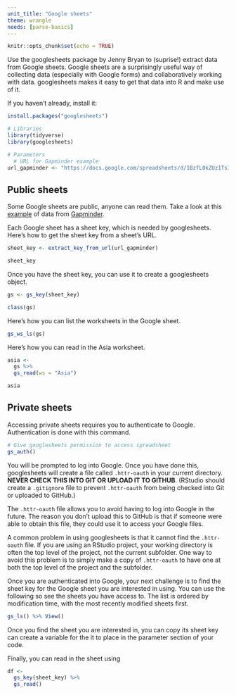```yaml
---
unit_title: "Google sheets"
theme: wrangle
needs: [parse-basics]
---
```



```r
knitr::opts_chunk$set(echo = TRUE)
```

Use the googlesheets package by Jenny Bryan to (suprise!) extract data from Google sheets. Google sheets are a surprisingly useful way of collecting data (especially with Google forms) and collaboratively working with data. googlesheets makes it easy to get that data into R and make use of it.

If you haven't already, install it:

```r
install.packages("googlesheets")
```

```r
# Libraries
library(tidyverse)
library(googlesheets)

# Parameters
  # URL for Gapminder example
url_gapminder <- "https://docs.google.com/spreadsheets/d/1BzfL0kZUz1TsI5zxJF1WNF01IxvC67FbOJUiiGMZ_mQ/"
```

## Public sheets

Some Google sheets are public, anyone can read them. Take a look at this [example](https://docs.google.com/spreadsheets/d/1BzfL0kZUz1TsI5zxJF1WNF01IxvC67FbOJUiiGMZ_mQ/) of data from [Gapminder](https://www.gapminder.org/).

Each Google sheet has a sheet key, which is needed by googlesheets. Here's how to get the sheet key from a sheet's URL.

```r
sheet_key <- extract_key_from_url(url_gapminder)

sheet_key
```

Once you have the sheet key, you can use it to create a googlesheets object.

```r
gs <- gs_key(sheet_key)

class(gs)
```

Here's how you can list the worksheets in the Google sheet.

```r
gs_ws_ls(gs)
```

Here's how you can read in the Asia worksheet.

```r
asia <- 
  gs %>% 
  gs_read(ws = "Asia")

asia
```

## Private sheets

Accessing private sheets requires you to authenticate to Google. Authentication is done with this command.

```r
# Give googlesheets permission to access spreadsheet
gs_auth()
```

You will be prompted to log into Google. Once you have done this, googlesheets will create a file called `.httr-oauth` in your current directory. __NEVER CHECK THIS INTO GIT OR UPLOAD IT TO GITHUB__. (RStudio should create a `.gitignore` file to prevent `.httr-oauth` from being checked into Git or uploaded to GitHub.)

The `.httr-oauth` file allows you to avoid having to log into Google in the future. The reason you don't upload this to GitHub is that if someone were able to obtain this file, they could use it to access your Google files.

A common problem in using googlesheets is that it cannot find the `.httr-oauth` file. If you are using an RStudio project, your working directory is often the top level of the project, not the current subfolder. One way to avoid this problem is to simply make a copy of `.httr-oauth` to have one at both the top level of the project and the subfolder.

Once you are authenticated into Google, your next challenge is to find the sheet key for the Google sheet you are interested in using. You can use the following so see the sheets you have access to. The list is ordered by modification time, with the most recently modified sheets first.

```r
gs_ls() %>% View()
```

Once you find the sheet you are interested in, you can copy its sheet key can create a variable for the it to place in the parameter section of your code.

Finally, you can read in the sheet using

```r
df <- 
  gs_key(sheet_key) %>%
  gs_read()
```
